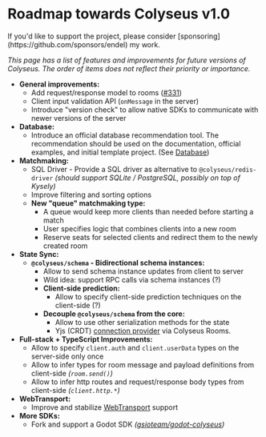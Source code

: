 
# Roadmap towards Colyseus v1.0

<Callout type="info">
    If you'd like to support the project, please consider [sponsoring](https://github.com/sponsors/endel) my work.
</Callout>

_This page has a list of features and improvements for future versions of Colyseus. The order of items does not reflect their priority or importance._

- **General improvements:**
    - Add request/response model to rooms ([#331](https://github.com/colyseus/colyseus/issues/331))
    - Client input validation API (`onMessage` in the server)
    - Introduce "version check" to allow native SDKs to communicate with newer versions of the server
- **Database:**
    - Introduce an official database recommendation tool. The recommendation should be used on the documentation, official examples, and initial template project. (See [<DatabaseIcon/> Database](/database))
- **Matchmaking:**
    - SQL Driver - Provide a SQL driver as alternative to `@colyseus/redis-driver` _(should support SQLite / PostgreSQL, possibly on top of Kysely)_
    - Improve filtering and sorting options
    - **New "queue" matchmaking type:**
        - A queue would keep more clients than needed before starting a match
        - User specifies logic that combines clients into a new room
        - Reserve seats for selected clients and redirect them to the newly created room
- **State Sync:**
    - **`@colyseus/schema` - Bidirectional schema instances:**
        - Allow to send schema instance updates from client to server
        - Wild idea: support RPC calls via schema instances (?)
        - **Client-side prediction:**
            - Allow to specify client-side prediction techniques on the client-side (?)
        - **Decouple `@colyseus/schema` from the core:**
            - Allow to use other serialization methods for the state
            - Yjs (CRDT) [connection provider](https://docs.yjs.dev/ecosystem/connection-provider) via Colyseus Rooms.
- **Full-stack + TypeScript Improvements:**
    - Allow to specify `client.auth` and `client.userData` types on the server-side only once
    - Allow to infer types for room message and payload definitions from client-side _(`room.send()`)_
    - Allow to infer http routes and request/response body types from client-side _(`client.http.*`)_
- **WebTransport:**
    - Improve and stabilize [WebTransport](/server/transport/webtransport) support
- **More SDKs:**
    - Fork and support a Godot SDK _([gsioteam/godot-colyseus](https://github.com/gsioteam/godot-colyseus))_
